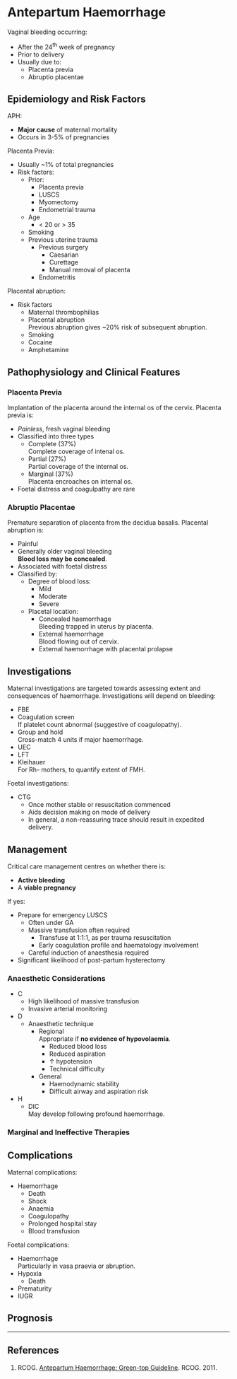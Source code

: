 # Antepartum Haemorrhage


Vaginal bleeding occurring:

* After the 24^th^ week of pregnancy
* Prior to delivery
* Usually due to:
	* Placenta previa\
	* Abruptio placentae


## Epidemiology and Risk Factors

APH:

* **Major cause** of maternal mortality
* Occurs in 3-5% of pregnancies

Placenta Previa:

* Usually ~1% of total pregnancies
* Risk factors:
	* Prior:
		* Placenta previa
		* LUSCS
		* Myomectomy
		* Endometrial trauma

	* Age
		* < 20 or > 35
	* Smoking
	* Previous uterine trauma
		* Previous surgery
			* Caesarian
			* Curettage
			* Manual removal of placenta
		* Endometritis


Placental abruption:

* Risk factors
	* Maternal thrombophilias\
	* Placental abruption\
	Previous abruption gives ~20% risk of subsequent abruption.
	* Smoking
	* Cocaine
	* Amphetamine


## Pathophysiology and Clinical Features

### Placenta Previa

Implantation of the placenta around the internal os of the cervix. Placenta previa is:

* *Painless*, fresh vaginal bleeding
* Classified into three types
	* Complete (37%)\
	Complete coverage of intenal os.
	* Partial (27%)\
	Partial coverage of the internal os.
	* Marginal (37%)\
	Placenta encroaches on internal os.
* Foetal distress and coagulpathy are rare

### Abruptio Placentae

Premature separation of placenta from the decidua basalis. Placental abruption is:

* Painful
* Generally older vaginal bleeding\
**Blood loss may be concealed**.
* Associated with foetal distress\
* Classified by:
	* Degree of blood loss:
		* Mild
		* Moderate
		* Severe
	* Placetal location:
		* Concealed haemorrhage\
		Bleeding trapped in uterus by placenta.
		* External haemorrhage\
		Blood flowing out of cervix.
		* External haemorrhage with placental prolapse

## Investigations

Maternal investigations are targeted towards assessing extent and consequences of haemorrhage. Investigations will depend on bleeding:

* FBE
* Coagulation screen\
If platelet count abnormal (suggestive of coagulopathy).
* Group and hold\
Cross-match 4 units if major haemorrhage.
* UEC
* LFT
* Kleihauer\
For Rh- mothers, to quantify extent of FMH.


Foetal investigations:

* CTG
	* Once mother stable or resuscitation commenced
	* Aids decision making on mode of delivery
	* In general, a non-reassuring trace should result in expedited delivery.

## Management

Critical care management centres on whether there is:

* **Active bleeding**\
* A **viable pregnancy**

If yes:

* Prepare for emergency LUSCS
	* Often under GA
	* Massive transfusion often required\
		* Transfuse at 1:1:1, as per trauma resuscitation
		* Early coagulation profile and haematology involvement
	* Careful induction of anaesthesia required
* Significant likelihood of post-partum hysterectomy

### Anaesthetic Considerations

* C
	* High likelihood of massive transfusion
	* Invasive arterial monitoring
* D
	* Anaesthetic technique
		* Regional\
		Appropriate if **no evidence of hypovolaemia**.
			* Reduced blood loss
			* Reduced aspiration
			* ↑ hypotension
			* Technical difficulty
		* General
			* Haemodynamic stability
			* Difficult airway and aspiration risk
* H
	* DIC\
	May develop following profound haemorrhage.


### Marginal and Ineffective Therapies

## Complications

Maternal complications:

* Haemorrhage
	 * Death
	 * Shock
	 * Anaemia
	 * Coagulopathy
	 * Prolonged hospital stay
	 * Blood transfusion

Foetal complications:

* Haemorrhage\
Particularly in vasa praevia or abruption.
* Hypoxia
	* Death
* Prematurity
* IUGR

## Prognosis


---

## References

1. RCOG. [Antepartum Haemorrhage: Green-top Guideline](https://www.rcog.org.uk/globalassets/documents/guidelines/gtg_63.pdf). RCOG. 2011.